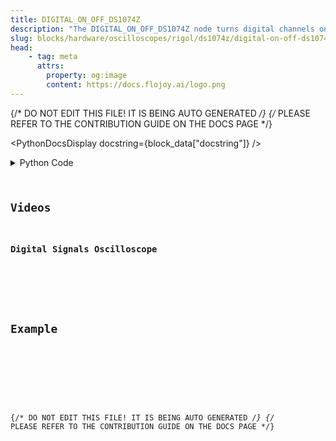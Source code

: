 ```yaml
---
title: DIGITAL_ON_OFF_DS1074Z
description: "The DIGITAL_ON_OFF_DS1074Z node turns digital channels on or off for the DS1074Z."
slug: blocks/hardware/oscilloscopes/rigol/ds1074z/digital-on-off-ds1074z
head:
    - tag: meta
      attrs:
        property: og:image
        content: https://docs.flojoy.ai/logo.png
---
```


{/* DO NOT EDIT THIS FILE! IT IS BEING AUTO GENERATED */}
{/* PLEASE REFER TO THE CONTRIBUTION GUIDE ON THE DOCS PAGE */}


<PythonDocsDisplay docstring={block_data["docstring"]} />
<details>
<summary>Python Code</summary>



<Code code={pythonCode} lang="py" wrap theme="dracula" />

[Find this Flojoy Block on GitHub](https://github.com/flojoy-ai/blocks/blob/main/blocks/HARDWARE/OSCILLOSCOPES/RIGOL/DS1074Z/DIGITAL_ON_OFF_DS1074Z/DIGITAL_ON_OFF_DS1074Z.py)

</details>

## Videos


### Digital Signals Oscilloscope

<div className="not-content">
<YouTube id="https://www.youtube.com/watch?v=0KqU-XWji9k" />
</div>

## Example


<GetHelpWidget />


<AppDisplay app={app} blockName="DIGITAL_ON_OFF_DS1074Z" client:visible />


<Example />

{/* DO NOT EDIT THIS FILE! IT IS BEING AUTO GENERATED */}
{/* PLEASE REFER TO THE CONTRIBUTION GUIDE ON THE DOCS PAGE */}

